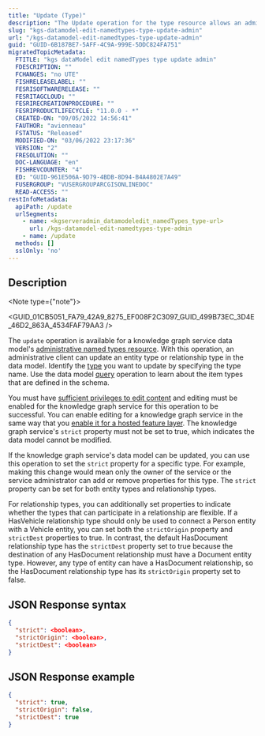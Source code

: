 ```yaml
---
title: "Update (Type)"
description: "The Update operation for the type resource allows an administrative client to modify settings for a specific entity type or relationship type defined in a knowledge graph service's data model."
slug: "kgs-datamodel-edit-namedtypes-type-update-admin"
url: "/kgs-datamodel-edit-namedtypes-type-update-admin"
guid: "GUID-6B187BE7-5AFF-4C9A-999E-5DDC824FA751"
migratedTopicMetadata:
  FTITLE: "kgs dataModel edit namedTypes type update admin"
  FDESCRIPTION: ""
  FCHANGES: "no UTE"
  FISHRELEASELABEL: ""
  FESRISOFTWARERELEASE: ""
  FESRITAGCLOUD: ""
  FESRIRECREATIONPROCEDURE: ""
  FESRIPRODUCTLIFECYCLE: "11.0.0 - *"
  CREATED-ON: "09/05/2022 14:56:41"
  FAUTHOR: "avienneau"
  FSTATUS: "Released"
  MODIFIED-ON: "03/06/2022 23:17:36"
  VERSION: "2"
  FRESOLUTION: ""
  DOC-LANGUAGE: "en"
  FISHREVCOUNTER: "4"
  ED: "GUID-961E506A-9D79-4BDB-8D94-B4A4802E7A49"
  FUSERGROUP: "VUSERGROUPARCGISONLINEDOC"
  READ-ACCESS: ""
restInfoMetadata:
  apiPath: /update
  urlSegments:
    - name: <kgserveradmin_datamodeledit_namedTypes_type-url>
      url: /kgs-datamodel-edit-namedtypes-type-admin
    - name: /update
  methods: []
  sslOnly: 'no'
---
```



## Description

<Note type={"note"}>

<GUID_01CB5051_FA79_42A9_8275_EF008F2C3097_GUID_499B73EC_3D4E_46D2_863A_4534FAF79AA3 />

</Note>

The `update`  operation is available for a knowledge graph service data model's [administrative named types resource](/kgs-datamodel-edit-namedtypes-admin). With this operation, an administrative client can update an entity type or relationship type in the data model. Identify the [type](/kgs-datamodel-edit-namedtypes-type-admin) you want to update by specifying the type name. Use the data model [query](/kgs-datamodel-query) operation to learn about the item types that are defined in the schema.

You must have [sufficient privileges to edit content](https://enterprise.arcgis.com/en/portal/latest/administer/windows/roles.htm) and editing must be enabled for the knowledge graph service for this operation to be successful. You can enable editing for a knowledge graph service in the same way that you [enable it for a hosted feature layer](https://enterprise.arcgis.com/en/portal/latest/use/manage-hosted-feature-layers.htm#ESRI_SECTION1_030A9819DFF7498E9DFCDE6030E5FFBA). The knowledge graph service's `strict`  property must not be set to true, which indicates the data model cannot be modified.

If the knowledge graph service's data model can be updated, you can use this operation to set the `strict`  property for a specific type. For example, making this change would mean only the owner of the service or the service administrator can add or remove properties for this type. The `strict`  property can be set for both entity types and relationship types. 

For relationship types, you can additionally set properties to indicate whether the types that can participate in a relationship are flexible. If a HasVehicle relationship type should only be used to connect a Person entity with a Vehicle entity, you can set both the `strictOrigin`  property and `strictDest`  properties to true. In contrast, the default HasDocument relationship type has the `strictDest`  property set to true because the destination of any HasDocument relationship must have a Document entity type. However, any type of entity can have a HasDocument relationship, so the HasDocument relationship type has its `strictOrigin`  property set to false.

## JSON Response syntax

```json
{
  "strict": <boolean>,
  "strictOrigin": <boolean>,
  "strictDest": <boolean>
}

```

 

## JSON Response example

```json
{
  "strict": true,
  "strictOrigin": false,
  "strictDest": true
}
```

 
